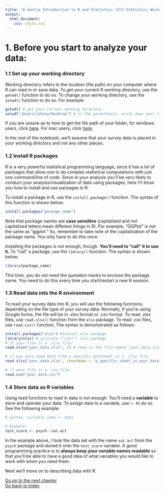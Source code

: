 ```yaml
---
title: "A Gentle Introduction to R and Statistics (CC3 Statistics Workshop)"
output:
  html_document:
    css: style.css
---
```


# 1. Before you start to analyze your data: 
### 1.1 Set up your working directory
Working directory refers to the location (file path) on your computer where R can read in or save data. To get your current R working directory, use the `getwd()` function to do so. To change your working directory, use the `setwd()` function to do so. For example: 
```r
getwd() # get your current working directory
setwd("/Users/johnny/Desktop") # in the parenthesis, write down your file path, with double quotation marks surrounding it
```
If you are unsure as to how to get the file path of your folder, for windows users, click [here](https://www.laptopmag.com/articles/show-full-folder-path-file-explorer). For mac users, click [here](https://macpaw.com/how-to/get-file-path-mac). 

In the rest of the notebook, we'll assume that your survey data is placed in your working directory and not any other places. 

### 1.2 Install R packages
R is a very powerful statistical programming language, since it has a lot of packages that allow one to do complex statistical computations with just one command/line of code. Since in your analysis you'll be very likely to conduct your analysis/visualization of data using packages, here I'll show you how to install and use packages in R: 

To install a package in R, use the `install.package()` function. The syntax of this function is shown below:
```r
install.packages("package_name")
```
Note that package names are <b>case sensitive</b> (capitalized and not capitalized letters mean different things in R). For example, "GGPlot" is not the same as "ggplot." So, remember to take note of the capitalization of the package name. You only have to do this once.

Installing the packages is not enough, though. <b>You'll need to "call" it to use it.</b> To "call" a package, use the `library()` function. The syntax is shown below: 
``` r
library(package_name)
```
This time, you do not need the quotation marks to enclose the package name. You need to do this every time you start/restart a new R session.


### 1.3 Read data into the R environment
To read your survey data into R, you will use the following functions, depending on the file type of your survey data. Normally, if you're using Google forms, the file will be in .xlsx format or .csv format. To read .xlsx files, use `read.xlsx()` function from the `xlsx` package. To read .csv files, use `read.csv()` function. The syntax is demonstrated as follows:
```r
install.packages("xlsx") #install xlsx package
library(xlsx) # activate ("call") xlsx package 
# if your file is a .xlsx file: 
read.xlsx("your_data.xlsx", 1) # read in the file named "your_data.xlsx". The first row is your variable name

# if you only need data from a specific worksheet in a .xlsx file: 
read.xlsx("your_data.xlsx", sheetName = "a_specific_sheet_in_your_data") 

# if your file is a .csv file:
read.csv("your_data.csv")
```

### 1.4 Store data as R variables 
Using read functions to read in data is not enough. You'll need a <strong>variable</strong> to store and operate your data. To assign data to a variable, use `<-` to do so. See the following example: 
``` r
# Syntax: variable_name <- data

# Example: 
test_score <- psych::sat.act
```
In the example above, I took the data set with the name `sat.act` from the `psych` package and stored it onto the `test_score` variable. A good programming practice is to <strong>always keep your variable names readable</strong> so that you'll be able to have a good idea of what variables you would like to work with when you need them. 

Next we'll move on to describing data with R. 

[Go on to the next chapter](https://ludougan123234.github.io/Chapter_2.html) <br>
[Go back to Index](https://ludougan123234.github.io/Index.html)

